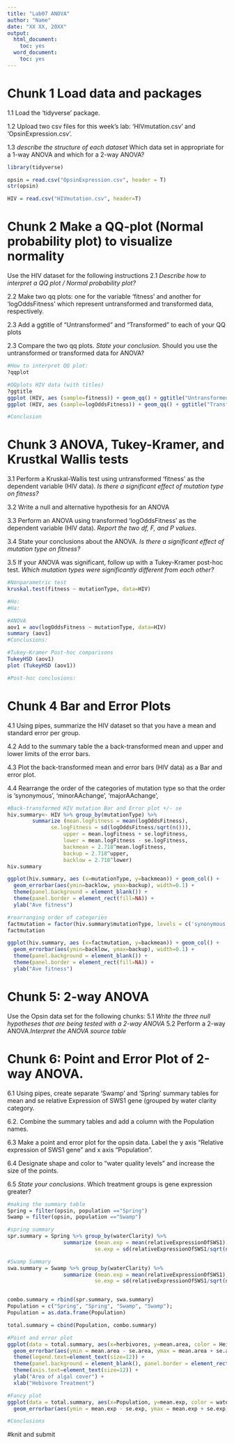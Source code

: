 ---
title: "Lab07 ANOVA"
author: "Name"
date: "XX XX, 20XX"
output:
  html_document:
    toc: yes
  word_document:
    toc: yes
---

# Chunk 1 Load data and packages
  1.1 Load the 'tidyverse' package.

  1.2 Upload two csv files for this week's lab: 'HIVmutation.csv' and 'OpsinExpression.csv'.

  1.3 *describe the structure of each dataset* Which data set in appropriate for a 1-way ANOVA and which for a 2-way ANOVA?
  
```{r, warning = FALSE, message = FALSE}
library(tidyverse)

opsin = read.csv("OpsinExpression.csv", header = T)
str(opsin)

HIV = read.csv("HIVmutation.csv", header=T)

```

# Chunk 2 Make a QQ-plot (Normal probability plot) to visualize normality
Use the HIV dataset for the following instructions
  2.1 *Describe how to interpret a QQ plot / Normal probability plot?*

  2.2 Make two qq plots: one for the variable 'fitness' and another for 'logOddsFitness' which represent untransformed and transformed data, respectively.

  2.3 Add a ggtitle of "Untransformed" and "Transformed" to each of your QQ plots

  2.3 Compare the two qq plots. *State your conclusion.* Should you use the untransformed or transformed data for ANOVA?

```{r}
#How to interpret QQ plot:
?qqplot

#QQplots HIV data (with titles)
?ggtitle
ggplot (HIV, aes (sample=fitness)) + geom_qq() + ggtitle("Untransformed")
ggplot (HIV, aes (sample=logOddsFitness)) + geom_qq() + ggtitle("Transformed")

#Conclusion

```

# Chunk 3 ANOVA, Tukey-Kramer, and Krustkal Wallis tests
  3.1 Perform a Kruskal-Wallis test using untransformed 'fitness' as the dependent variable (HIV data). *Is there a significant effect of mutation type on fitness?*

  3.2 Write a null and alternative hypothesis for an ANOVA

  3.3 Perform an ANOVA using transformed 'logOddsFitness' as the dependent variable (HIV data). *Report the two df, F, and P values*. 

  3.4 State your conclusions about the ANOVA. *Is there a significant effect of mutation type on fitness?*

  3.5 If your ANOVA was significant, follow up with a Tukey-Kramer post-hoc test. *Which mutation types were significantly different from each other?*
```{r}
#Nonparametric test
kruskal.test(fitness ~ mutationType, data=HIV)

#Ho:
#Ha:  

#ANOVA 
aov1 = aov(logOddsFitness ~ mutationType, data=HIV)
summary (aov1)
#Conclusions:

#Tukey-Kramer Post-hoc comparisons
TukeyHSD (aov1)
plot (TukeyHSD (aov1))

#Post-hoc conclusions:

```

# Chunk 4  Bar and Error Plots
  4.1 Using pipes, summarize the HIV dataset so that you have a mean and standard error per group. 
  
  4.2 Add to the summary table the a back-transformed mean and upper and lower limits of the error bars. 

  4.3 Plot the back-transformed mean and error bars (HIV data) as a Bar and error plot.

  4.4 Rearrange the order of the categories of mutation type so that the order is 'synonymous', 'minorAAchange', 'majorAAchange', 
```{r}
#Back-transformed HIV mutation Bar and Error plot +/- se
hiv.summary<- HIV %>% group_by(mutationType) %>% 
        summarize (mean.logFitness = mean(logOddsFitness), 
              se.logFitness = sd(logOddsFitness/sqrt(n())),
                  upper = mean.logFitness + se.logFitness, 
                  lower = mean.logFitness - se.logFitness,
                  backmean = 2.718^mean.logFitness,
                  backup = 2.718^upper,
                  backlow = 2.718^lower)
hiv.summary

ggplot(hiv.summary, aes (x=mutationType, y=backmean)) + geom_col() + 
  geom_errorbar(aes(ymin=backlow, ymax=backup), width=0.1) +
  theme(panel.background = element_blank()) +
  theme(panel.border = element_rect(fill=NA)) +
  ylab("Ave fitness")

#rearranging order of categories
factmutation = factor(hiv.summary$mutationType, levels = c('synonymous', 'minorAAchange', 'majorAAchange'))
factmutation

ggplot(hiv.summary, aes (x=factmutation, y=backmean)) + geom_col() + 
  geom_errorbar(aes(ymin=backlow, ymax=backup), width=0.1) +
  theme(panel.background = element_blank()) +
  theme(panel.border = element_rect(fill=NA)) +    
  ylab("Ave fitness")
```

# Chunk 5: 2-way ANOVA
Use the Opsin data set for the following chunks:
  5.1 *Write the three null hypotheses that are being tested with a 2-way ANOVA*
  5.2 Perform a 2-way ANOVA.*Interpret the ANOVA source table*

# Chunk 6: Point and Error Plot of 2-way ANOVA.
  6.1 Using pipes, create separate 'Swamp' and 'Spring' summary tables for mean and se relative Expression of SWS1 gene (grouped by water clarity category.
  
  6.2. Combine the summary tables and add a column with the Population names.
  
  6.3  Make a point and error plot for the opsin data. Label the y axis "Relative expression of SWS1 gene" and x axis "Population". 
  
  6.4 Designate shape and color to "water quality levels" and increase the size of the points.
  
  6.5 *State your conclusions*. Which treatment groups is gene expression greater?

```{r}
#making the summary table
Spring = filter(opsin, population =="Spring") 
Swamp = filter(opsin, population =="Swamp")

#spring summary
spr.summary = Spring %>% group_by(waterClarity) %>% 
                  summarize (mean.exp = mean(relativeExpressionOfSWS1), 
                            se.exp = sd(relativeExpressionOfSWS1/sqrt(n())))

#Swamp Summary
swa.summary = Swamp %>% group_by(waterClarity) %>% 
                  summarize (mean.exp = mean(relativeExpressionOfSWS1), 
                            se.exp = sd(relativeExpressionOfSWS1/sqrt(n())))


combo.summary = rbind(spr.summary, swa.summary)
Population = c("Spring", "Spring", "Swamp", "Swamp"); 
Population = as.data.frame(Population)

total.summary = cbind(Population, combo.summary)  

#Point and error plot
ggplot(data = total.summary, aes(x=herbivores, y=mean.area, color = Height, shape = Height)) + geom_point(size=3) +
  geom_errorbar(aes(ymin = mean.area - se.area, ymax = mean.area + se.area), width = 0.1) +
  theme(legend.text=element_text(size=12)) +
  theme(panel.background = element_blank(), panel.border = element_rect(fill=NA)) +
  theme(axis.text=element_text(size=12)) + 
  ylab("Area of algal cover") +
  xlab("Hebivore Treatment")

#Fancy plot
ggplot(data = total.summary, aes(x=Population, y=mean.exp, color = waterClarity, shape = waterClarity)) + geom_point(size=3) +
  geom_errorbar(aes(ymin = mean.exp - se.exp, ymax = mean.exp + se.exp), width = 0.1)

#Conclusions
```
#knit and submit